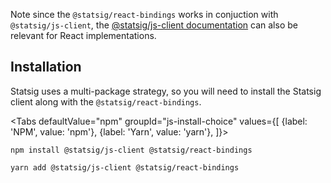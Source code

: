 
Note since the `@statsig/react-bindings` works in conjuction with `@statsig/js-client`, 
the [@statsig/js-client documentation](/client/javascript-sdk) can also be relevant for React implementations.


## Installation

Statsig uses a multi-package strategy, so you will need to install the Statsig client along with the `@statsig/react-bindings`.

<Tabs
  defaultValue="npm"
  groupId="js-install-choice"
  values={[
    {label: 'NPM', value: 'npm'},
    {label: 'Yarn', value: 'yarn'},
  ]}>

  <TabItem value="npm">

```shell
npm install @statsig/js-client @statsig/react-bindings
```

  </TabItem>
  <TabItem value="yarn">

```shell
yarn add @statsig/js-client @statsig/react-bindings
```

  </TabItem>
</Tabs>

